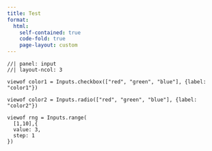 ```yaml
---
title: Test
format:
  html:
    self-contained: true
    code-fold: true
    page-layout: custom
---
```


::: {.grid}
::: {.g-col-12}

```ojs
//| panel: input
//| layout-ncol: 3

viewof color1 = Inputs.checkbox(["red", "green", "blue"], {label:     "color1"})

viewof color2 = Inputs.radio(["red", "green", "blue"], {label:     "color2"})

viewof rng = Inputs.range(
  [1,10],{
  value: 3,
  step: 1
})

```
:::
:::